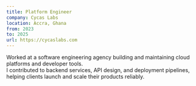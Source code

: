 ```yaml
---
title: Platform Engineer
company: Cycas Labs
location: Accra, Ghana
from: 2023
to: 2025
url: https://cycaslabs.com
---
```


Worked at a software engineering agency building and maintaining cloud platforms and developer tools.  
I contributed to backend services, API design, and deployment pipelines, helping clients launch and scale their products reliably.  